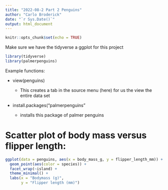 ```yaml
---
title: "2022-08-2 Part 2 Penguins"
author: "Carlo Broderick"
date: "`r Sys.Date()`"
output: html_document
---
```


```r
knitr::opts_chunk$set(echo = TRUE)
```

Make sure we have the tidyverse a ggplot for this project

```r
library(tidyverse)
library(palmerpenguins)

```

Example functions:

-   view(penguins)

    -   This creates a tab in the source menu (here) for us the view the entire data set

-   install.packages("palmerpenguins"

    -   installs this package of palmer penguins

# Scatter plot of body mass versus flipper length:

```r
ggplot(data = penguins, aes(x = body_mass_g, y = flipper_length_mm)) + 
  geom_point(aes(color = species)) +
  facet_wrap(~island) +
  theme_minimal() +
  labs(x = "Bodymass (g)",
       y = "Flipper length (mm)")




```
